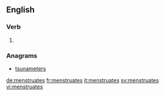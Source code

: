 ==English==

===Verb===
{{head|en|verb form}}

# {{en-third-person singular of|menstruate}}

===Anagrams===
* [[tsunameters#English|tsunameters]]

[[de:menstruates]]
[[fr:menstruates]]
[[it:menstruates]]
[[sv:menstruates]]
[[vi:menstruates]]